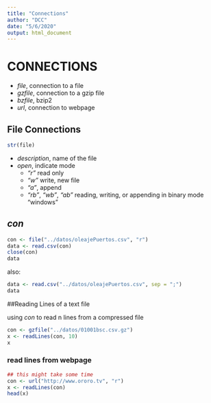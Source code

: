 ```yaml
---
title: "Connections"
author: "DCC"
date: "5/6/2020"
output: html_document
---
```


# CONNECTIONS

* *file*, connection to a file
* *gzfile*, connection to a gzip file
* *bzfile*, bzip2
* *url*, connection to webpage

## File Connections

```r
str(file)
```

* *description*, name of the file
* *open*, indicate mode
  + *"r"* read only
  + *"w"* write, new file
  + *"a"*, append
  + *"rb"*, *"wb"*, *"ab"* reading, writing, or appending in binary mode "windows"
  
## *con*

```r
con <- file("../datos/oleajePuertos.csv", "r")
data <- read.csv(con)
close(con)
data
```

also:

``` r
data <- read.csv("../datos/oleajePuertos.csv", sep = ";")
data
```

##Reading Lines of a text file

using *con* to read n lines from a compressed file

```r
con <- gzfile("../datos/01001bsc.csv.gz")
x <- readLines(con, 10)
x
```

### read lines from webpage

```r
## this might take some time
con <- url("http://www.ororo.tv", "r")
x <- readLines(con)
head(x)
```


